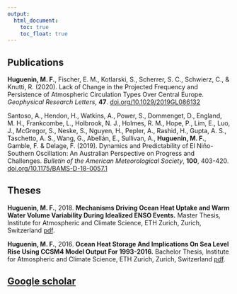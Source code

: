 ---
output:
  html_document: 
    toc: true
    toc_float: true
---

<link rel="stylesheet" href="styles.css" type="text/css">

## Publications

<!-- Insert Altmetric link as on Martin Jucker's homepage -->

**Huguenin, M. F.**, Fischer, E. M., Kotlarski, S., Scherrer, S. C., Schwierz, C., & Knutti, R. (2020). Lack of Change in the Projected Frequency and Persistence of Atmospheric Circulation Types Over Central Europe. *Geophysical Research Letters*, **47**. [doi.org/10.1029/2019GL086132](https://doi.org/10.1029/2019GL086132)

Santoso, A., Hendon, H., Watkins, A., Power, S., Dommenget, D., England, M. H., Frankcombe, L., Holbrook, N. J., Holmes, R. M., Hope, P., Lim, E., Luo, J., McGregor, S., Neske, S., Nguyen, H., Pepler, A., Rashid, H., Gupta, A. S., Taschetto, A. S., Wang, G., Abellán, E., Sullivan, A., **Huguenin, M. F.**, Gamble, F. & Delage, F. (2019). Dynamics and Predictability of El Niño-Southern Oscillation: An Australian Perspective on Progress and Challenges. *Bulletin of the American Meteorological Society*, **100**, 403-420. [doi.org/10.1175/BAMS-D-18-0057.1](https://doi.org/10.1175/BAMS-D-18-0057.1)

## Theses

**Huguenin, M. F.**, 2018. **Mechanisms Driving Ocean Heat Uptake and Warm Water Volume Variability During Idealized ENSO Events.** Master Thesis, Institute for Atmospheric and Climate Science, ETH Zurich, Zurich, Switzerland [pdf](files/msc_thesis_maurice_huguenin_2018.pdf).

**Huguenin, M. F.**, 2016. **Ocean Heat Storage And Implications On Sea Level Rise Using CCSM4 Model Output For 1993-2016.** Bachelor Thesis, Institute for Atmospheric and Climate Science, ETH Zurich, Zurich, Switzerland [pdf](files/bsc_thesis_maurice_huguenin_2016.pdf).


## [Google scholar](https://scholar.google.com/citations?hl=en&user=UI4wCAEAAAAJ)

<!-- A full list of publications is available at the above Google scholar link. -->


